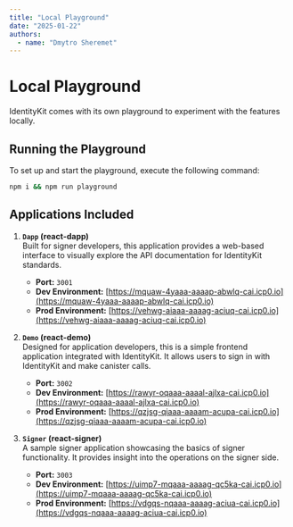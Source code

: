 ```yaml
---
title: "Local Playground"
date: "2025-01-22"
authors:
  - name: "Dmytro Sheremet"
---
```


# Local Playground

IdentityKit comes with its own playground to experiment with the features locally.

## Running the Playground

To set up and start the playground, execute the following command:

```sh
npm i && npm run playground
```

## Applications Included

1. **`Dapp` (react-dapp)**  
   Built for signer developers, this application provides a web-based interface to visually explore
   the API documentation for IdentityKit standards.

   - **Port:** `3001`
   - **Dev Environment:**
     [https://mquaw-4yaaa-aaaap-abwlq-cai.icp0.io](https://mquaw-4yaaa-aaaap-abwlq-cai.icp0.io)
   - **Prod Environment:** [https://vehwg-aiaaa-aaaag-aciuq-cai.icp0.io](https://vehwg-aiaaa-aaaag-aciuq-cai.icp0.io)

2. **`Demo` (react-demo)**  
   Designed for application developers, this is a simple frontend application integrated with
   IdentityKit. It allows users to sign in with IdentityKit and make canister calls.

   - **Port:** `3002`
   - **Dev Environment:** [https://rawyr-oqaaa-aaaal-ajlxa-cai.icp0.io](https://rawyr-oqaaa-aaaal-ajlxa-cai.icp0.io)
   - **Prod Environment:** [https://qzjsg-qiaaa-aaaam-acupa-cai.icp0.io](https://qzjsg-qiaaa-aaaam-acupa-cai.icp0.io)

3. **`Signer` (react-signer)**  
   A sample signer application showcasing the basics of signer functionality. It provides insight
   into the operations on the signer side.
   - **Port:** `3003`
   - **Dev Environment:**
     [https://uimp7-mqaaa-aaaag-qc5ka-cai.icp0.io](https://uimp7-mqaaa-aaaag-qc5ka-cai.icp0.io)
   - **Prod Environment:**
     [https://vdgqs-nqaaa-aaaag-aciua-cai.icp0.io](https://vdgqs-nqaaa-aaaag-aciua-cai.icp0.io)
